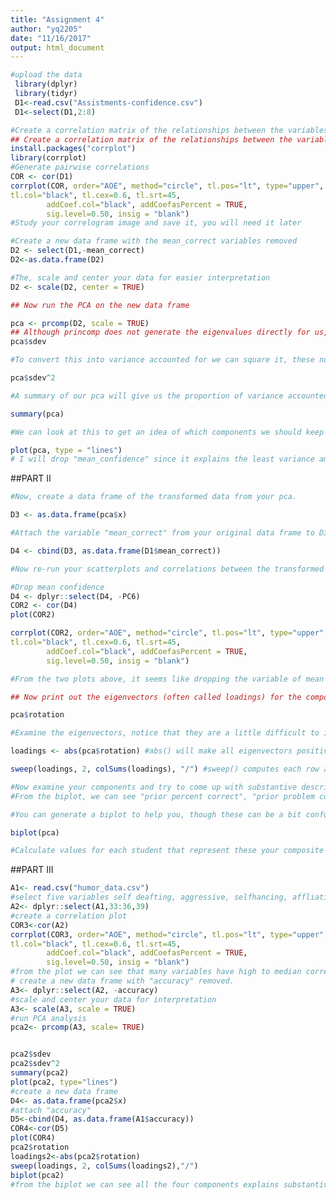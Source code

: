 ```yaml
---
title: "Assignment 4"
author: "yq2205"
date: "11/16/2017"
output: html_document
---
```


```r
#upload the data
 library(dplyr)
 library(tidyr)
 D1<-read.csv("Assistments-confidence.csv")
 D1<-select(D1,2:8)
```
```r
#Create a correlation matrix of the relationships between the variables, including correlation coefficients for each pair of variables/features.
## Create a correlation matrix of the relationships between the variables, including correlation coefficients for each pair of variables/features.
install.packages("corrplot")
library(corrplot)
#Generate pairwise correlations
COR <- cor(D1)
corrplot(COR, order="AOE", method="circle", tl.pos="lt", type="upper",        
tl.col="black", tl.cex=0.6, tl.srt=45, 
        addCoef.col="black", addCoefasPercent = TRUE,
        sig.level=0.50, insig = "blank")
#Study your correlogram image and save it, you will need it later

#Create a new data frame with the mean_correct variables removed
D2 <- select(D1,-mean_correct)
D2<-as.data.frame(D2)

#The, scale and center your data for easier interpretation
D2 <- scale(D2, center = TRUE)

## Now run the PCA on the new data frame

pca <- prcomp(D2, scale = TRUE)
## Although princomp does not generate the eigenvalues directly for us, we can print a list of the standard deviation of the variance accounted for by each component.
pca$sdev

#To convert this into variance accounted for we can square it, these numbers are proportional to the eigenvalue

pca$sdev^2

#A summary of our pca will give us the proportion of variance accounted for by each component

summary(pca)

#We can look at this to get an idea of which components we should keep and which we should drop

plot(pca, type = "lines")
# I will drop "mean_confidence" since it explains the least variance among the six variables.

```
##PART II
```r
#Now, create a data frame of the transformed data from your pca.

D3 <- as.data.frame(pca$x)

#Attach the variable "mean_correct" from your original data frame to D3.

D4 <- cbind(D3, as.data.frame(D1$mean_correct))

#Now re-run your scatterplots and correlations between the transformed data and mean_correct. If you had dropped some components would you have lost important infomation about mean_correct?

#Drop mean confidence
D4 <- dplyr::select(D4, -PC6)
COR2 <- cor(D4)
plot(COR2)

corrplot(COR2, order="AOE", method="circle", tl.pos="lt", type="upper",        
tl.col="black", tl.cex=0.6, tl.srt=45, 
        addCoef.col="black", addCoefasPercent = TRUE,
        sig.level=0.50, insig = "blank")

#From the two plots above, it seems like dropping the variable of mean confidence makes only four components explains some of the variance.

## Now print out the eigenvectors (often called loadings) for the components you generated:

pca$rotation

#Examine the eigenvectors, notice that they are a little difficult to interpret. It is much easier to make sense of them if we make them proportional within each component

loadings <- abs(pca$rotation) #abs() will make all eigenvectors positive

sweep(loadings, 2, colSums(loadings), "/") #sweep() computes each row as a proportion of the column. (There must be a way to do this with dplyr()?)

#Now examine your components and try to come up with substantive descriptions of what some might represent?
#From the biplot, we can see "prior percent correct", "prior problem count" and "problems attempted" are three components explains the most. And "mean confidence", "mean attempt" and "mean hint" have great correlations.

#You can generate a biplot to help you, though these can be a bit confusing. They plot the transformed data by the first two components. Therefore, the axes represent the direction of maximum variance. Then mapped onto this point cloud are the original directions of the variables, depicted as red arrows. It is supposed to provide a visualization of which variables "go together". Variables that possibly represent the same underlying construct point in the same direction.  

biplot(pca)

#Calculate values for each student that represent these your composite variables and then create a new correlogram showing their relationship to mean_correct.

```
##PART III
```r
A1<- read.csv("humor_data.csv")
#select five variables self deafting, aggressive, selfhancing, affliative and accuracy.
A2<- dplyr::select(A1,33:36,39)
#create a correlation plot
COR3<-cor(A2)
corrplot(COR3, order="AOE", method="circle", tl.pos="lt", type="upper",        
tl.col="black", tl.cex=0.6, tl.srt=45, 
        addCoef.col="black", addCoefasPercent = TRUE,
        sig.level=0.50, insig = "blank")
#from the plot we can see that many variables have high to median correlations
# create a new data frame with "accuracy" removed.
A3<- dplyr::select(A2, -accuracy)
#scale and center your data for interpretation
A3<- scale(A3, scale = TRUE)
#run PCA analysis
pca2<- prcomp(A3, scale= TRUE)


pca2$sdev
pca2$sdev^2
summary(pca2)
plot(pca2, type="lines")
#create a new data frame
D4<- as.data.frame(pca2$x)
#attach "accuracy"
D5<-cbind(D4, as.data.frame(A1$accuracy))
COR4<-cor(D5)
plot(COR4)
pca2$rotation
loadings2<-abs(pca2$rotation)
sweep(loadings, 2, colSums(loadings2),"/")
biplot(pca2)
#from the biplot we can see all the four components explains substantive variance.
```

